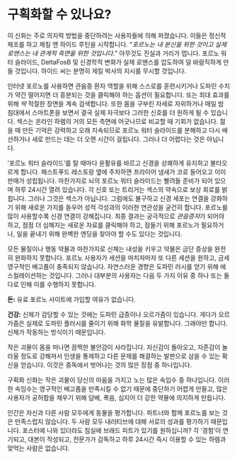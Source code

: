 # 구획화할 수 있나요?

이 신화는 주로 의지력 방법을 중단하려는 사용자들에 의해 퍼졌습니다. 이들은 정신적 체조를 하고 제킬 앤 하이드 루틴을 시작합니다. "*포르노는 내 분신을 위한 것이고 실제 로맨스는 내 관계적 측면을 위한 것입니다.*" 아무것도 진실과 거리가 멉니다. 포르노 워터 슬라이드, DeltaFosB 및 신경학적 변화가 실제 로맨스를 압도하여 덜 바람직하게 만들 것입니다. 하이드 씨는 분명히 제킬 박사의 지시를 무시할 것입니다.

인터넷 포르노를 사용하면 관음증 환자 역할을 위해 스스로를 훈련시키거나 도파민 수치가 약간 떨어지면 더 흥분되는 것을 클릭해야 하는 옵션이 필요합니다. 또는 최대 효과를 위해 *딱* 적절한 장면을 계속 검색합니다. 또한 몸을 구부린 자세로 자위하거나 매일 밤 침대에서 스마트폰을 보면서 결국 실제 자극보다 그러한 신호를 더 원하게 될 수 있습니다. 섹스는 온라인 하렘의 거의 모든 측면에 어긋나므로 비교할 때 기회가 없습니다. 젊을 때 만든 기억은 강력하고 오래 지속되므로 포르노 워터 슬라이드를 분해하고 다시 배선하거나 새로 만드는 데는 더 오랜 시간이 걸립니다. 그러나 더 어렵다는 것은 아닙니다.

'포르노 워터 슬라이드'를 탈 때마다 윤활유를 바르고 신경을 상쾌하게 유지하고 불타오르게 합니다. 패스트푸드 레스토랑 옆에 주차하면 프라이어 냄새가 코로 들어오고 이미 판매가 성립됩니다. 마찬가지로 뇌의 포르노 워터 슬라이드는 빨려들 준비가 되어 있으며 하루 24시간 열려 있습니다. 각 신호 또는 트리거는 섹스의 약속으로 보상 회로를 밝힙니다. 그러나 그것은 섹스가 아닙니다. 그럼에도 불구하고 신경 세포는 연결을 강화하기 위해 새로운 가지를 돋우어 성적 각성과의 이러한 연관성을 굳건히 합니다. 포르노를 많이 사용할수록 신경 연결이 강해집니다. 최종 결과는 궁극적으로 *관음증자*가 되어야 하고, 점점 더 심해지는 새로운 자료를 클릭해야 하고, 잠들기 위해 포르노가 필요하거나, 일을 끝내기 위해 완벽한 엔딩을 찾아야 할 수도 있다는 것입니다.

모든 물질이나 행동 약물과 마찬가지로 신체는 내성을 키우고 약물은 금단 증상을 완전히 완화하지 못합니다. 포르노 사용자가 세션을 마치자마자 또 다른 세션을 원하고, 금세 영구적인 배고픔이 충족되지 않습니다. 자연스러운 경향은 도파민 러시를 얻기 위해 에스컬레이션하는 것입니다. 그러나 대부분의 사용자는 다음 두 가지 이유 중 하나 또는 둘 다로 인해 이를 수행하지 못합니다.

**돈:** 유료 포르노 사이트에 가입할 여유가 없습니다.

**건강:** 신체가 감당할 수 있는 것에는 도파민 급증이나 오르가즘이 있습니다. 게다가 오르가즘은 실제로 도파민 플러시를 줄이기 위해 화학 물질을 유발합니다. 그래야만 합니다. 신체가 작동하는 방식이기 때문입니다.

작은 괴물이 몸을 떠나면 끔찍한 불안감이 사라집니다. 자신감이 돌아오고, 자존감이 놀라울 정도로 강해져서 인생을 통제하고 다른 문제를 해결하는 발판으로 삼을 수 있는 확신을 얻습니다. 이것은 중독에서 벗어나는 것의 많은 장점 중 하나입니다.

구획화 신화는 작은 괴물이 당신의 마음을 가지고 노는 많은 속임수 중 하나입니다. 이러한 속임수는 영구적인 배고픔을 만족시킬 수 없기 때문에 중단하기 어렵게 만들고, 많은 사용자가 공허함을 채우기 위해 담배, 폭음, 심지어 더 강한 약물에 의지하게 만듭니다.

인간은 자신과 다른 사람 모두에게 동물을 평가합니다. 파트너와 함께 포르노를 보는 것은 만족스럽지 않습니다. 두 사람 모두 내러티브에 대해 서로의 성과를 평가하기 때문입니다. 포스터에 나와 있더라도 침실에 브래드 피트가 있기를 원하십니까? 각 '경험'이 연기되고, 대본이 작성되고, 전문가가 감독하고 하루 24시간 즉시 이용할 수 있는 하렘과 맞먹는 사람은 없습니다.